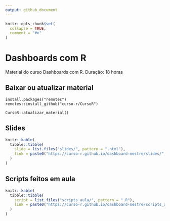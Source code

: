 ```yaml
---
output: github_document
---
```


<!-- README.md is generated from README.Rmd. Please edit that file -->

```r
knitr::opts_chunk$set(
  collapse = TRUE,
  comment = "#>"
)
```

# Dashboards com R

Material do curso Dashboards com R.
Duração: 18 horas

## Baixar ou atualizar material

```
install.packages("remotes")
remotes::install_github("curso-r/CursoR")

CursoR::atualizar_material()
```

## Slides

```r
knitr::kable(
  tibble::tibble(
    slide = list.files("slides/", pattern = ".html"),
    link = paste0("https://curso-r.github.io/dashboard-mestre/slides/", slide)
  )
)
```

## Scripts feitos em aula

```r
knitr::kable(
  tibble::tibble(
    script = list.files("scripts_aula/", pattern = ".R"),
    link = paste0("https://curso-r.github.io/dashboard-mestre/scripts_aula/", script)
  )
)
```


